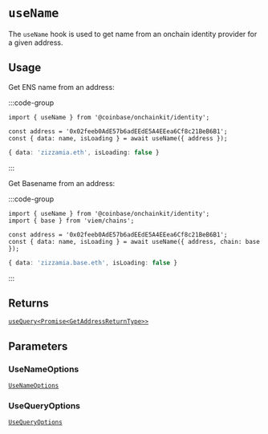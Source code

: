 # `useName`

The `useName` hook is used to get name from an onchain identity provider
for a given address.

## Usage

Get ENS name from an address:

:::code-group

```tsx twoslash [code]
import { useName } from '@coinbase/onchainkit/identity';

const address = '0x02feeb0AdE57b6adEEdE5A4EEea6Cf8c21BeB6B1';
const { data: name, isLoading } = await useName({ address });
```

```ts [return value]
{ data: 'zizzamia.eth', isLoading: false }
```

:::

Get Basename from an address:

:::code-group

```tsx twoslash [code]
import { useName } from '@coinbase/onchainkit/identity';
import { base } from 'viem/chains';

const address = '0x02feeb0AdE57b6adEEdE5A4EEea6Cf8c21BeB6B1';
const { data: name, isLoading } = await useName({ address, chain: base });
```

```ts [return value]
{ data: 'zizzamia.base.eth', isLoading: false }
```

:::

## Returns

[`useQuery<Promise<GetAddressReturnType>>`](types#getaddressreturntype)

## Parameters

### UseNameOptions

[`UseNameOptions`](types#usenameoptions)

### UseQueryOptions

[`UseQueryOptions`](types#usequeryoptions)

